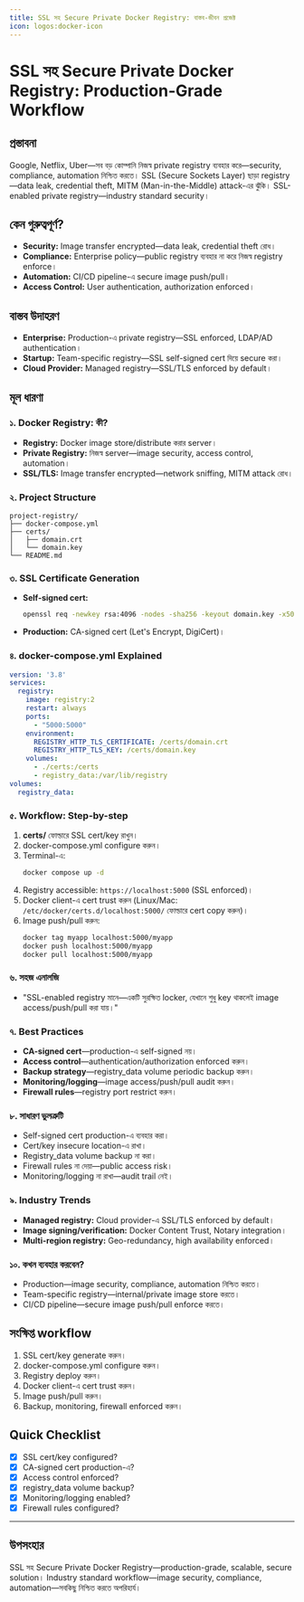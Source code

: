 ```yaml
---
title: SSL সহ Secure Private Docker Registry: বাস্তব-জীবন প্রজেক্ট
icon: logos:docker-icon
---
```


# SSL সহ Secure Private Docker Registry: Production-Grade Workflow

## প্রস্তাবনা

Google, Netflix, Uber—সব বড় কোম্পানি নিজস্ব private registry ব্যবহার করে—security, compliance, automation নিশ্চিত করতে। SSL (Secure Sockets Layer) ছাড়া registry—data leak, credential theft, MITM (Man-in-the-Middle) attack-এর ঝুঁকি। SSL-enabled private registry—industry standard security।

## কেন গুরুত্বপূর্ণ?

- **Security:** Image transfer encrypted—data leak, credential theft রোধ।
- **Compliance:** Enterprise policy—public registry ব্যবহার না করে নিজস্ব registry enforce।
- **Automation:** CI/CD pipeline-এ secure image push/pull।
- **Access Control:** User authentication, authorization enforced।

## বাস্তব উদাহরণ

- **Enterprise:** Production-এ private registry—SSL enforced, LDAP/AD authentication।
- **Startup:** Team-specific registry—SSL self-signed cert দিয়ে secure করা।
- **Cloud Provider:** Managed registry—SSL/TLS enforced by default।

## মূল ধারণা

### ১. Docker Registry: কী?

- **Registry:** Docker image store/distribute করার server।
- **Private Registry:** নিজস্ব server—image security, access control, automation।
- **SSL/TLS:** Image transfer encrypted—network sniffing, MITM attack রোধ।

### ২. Project Structure

```plaintext
project-registry/
├── docker-compose.yml
├── certs/
│   ├── domain.crt
│   └── domain.key
└── README.md
```

### ৩. SSL Certificate Generation

- **Self-signed cert:**
  ```bash
  openssl req -newkey rsa:4096 -nodes -sha256 -keyout domain.key -x509 -days 365 -out domain.crt
  ```
- **Production:** CA-signed cert (Let's Encrypt, DigiCert)।

### ৪. docker-compose.yml Explained

```yaml
version: '3.8'
services:
  registry:
    image: registry:2
    restart: always
    ports:
      - "5000:5000"
    environment:
      REGISTRY_HTTP_TLS_CERTIFICATE: /certs/domain.crt
      REGISTRY_HTTP_TLS_KEY: /certs/domain.key
    volumes:
      - ./certs:/certs
      - registry_data:/var/lib/registry
volumes:
  registry_data:
```

### ৫. Workflow: Step-by-step

1. **certs/** ফোল্ডারে SSL cert/key রাখুন।
2. docker-compose.yml configure করুন।
3. Terminal-এ:
   ```bash
   docker compose up -d
   ```
4. Registry accessible: `https://localhost:5000` (SSL enforced)।
5. Docker client-এ cert trust করুন (Linux/Mac: `/etc/docker/certs.d/localhost:5000/` ফোল্ডারে cert copy করুন)।
6. Image push/pull করুন:
   ```bash
   docker tag myapp localhost:5000/myapp
   docker push localhost:5000/myapp
   docker pull localhost:5000/myapp
   ```

### ৬. সহজ এনালজি

- "SSL-enabled registry মানে—একটি সুরক্ষিত locker, যেখানে শুধু key থাকলেই image access/push/pull করা যায়।"

### ৭. Best Practices

- **CA-signed cert**—production-এ self-signed নয়।
- **Access control**—authentication/authorization enforced করুন।
- **Backup strategy**—registry_data volume periodic backup করুন।
- **Monitoring/logging**—image access/push/pull audit করুন।
- **Firewall rules**—registry port restrict করুন।

### ৮. সাধারণ ভুলত্রুটি

- Self-signed cert production-এ ব্যবহার করা।
- Cert/key insecure location-এ রাখা।
- Registry_data volume backup না করা।
- Firewall rules না দেয়া—public access risk।
- Monitoring/logging না রাখা—audit trail নেই।

### ৯. Industry Trends

- **Managed registry:** Cloud provider-এ SSL/TLS enforced by default।
- **Image signing/verification:** Docker Content Trust, Notary integration।
- **Multi-region registry:** Geo-redundancy, high availability enforced।

### ১০. কখন ব্যবহার করবেন?

- Production—image security, compliance, automation নিশ্চিত করতে।
- Team-specific registry—internal/private image store করতে।
- CI/CD pipeline—secure image push/pull enforce করতে।

## সংক্ষিপ্ত workflow

1. SSL cert/key generate করুন।
2. docker-compose.yml configure করুন।
3. Registry deploy করুন।
4. Docker client-এ cert trust করুন।
5. Image push/pull করুন।
6. Backup, monitoring, firewall enforced করুন।

## Quick Checklist

- [x] SSL cert/key configured?
- [x] CA-signed cert production-এ?
- [x] Access control enforced?
- [x] registry_data volume backup?
- [x] Monitoring/logging enabled?
- [x] Firewall rules configured?

---

## উপসংহার

SSL সহ Secure Private Docker Registry—production-grade, scalable, secure solution। Industry standard workflow—image security, compliance, automation—সবকিছু নিশ্চিত করতে অপরিহার্য।


